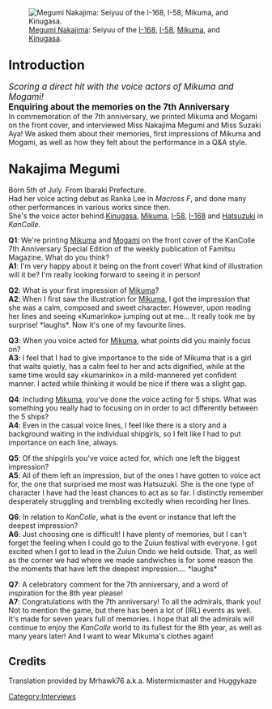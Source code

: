 [[File:Megumi Nakajima.png|thumb|right|[[Megumi Nakajima]]: Seiyuu of the [[I-168]], [[I-58]], [[Mikuma]], and [[Kinugasa]].]]

== <big>Introduction</big> ==
''<big>Scoring a direct hit with the voice actors of Mikuma and Mogami!</big>''<br>

'''<big>Enquiring about the memories on the 7th Anniversary</big>'''<br> 

In commemoration of the 7th anniversary, we printed Mikuma and Mogami on the front cover, and interviewed Miss Nakajima Megumi and Miss Suzaki Aya! We asked them about their memories, first impressions of Mikuma and Mogami, as well as how they felt about the performance in a Q&A style.

== <big>Nakajima Megumi</big><br> ==

Born 5th of July. From Ibaraki Prefecture.<br>
Had her voice acting debut as Ranka Lee in ''Macross F'', and done many other performances in various works since then. <br>
She's the voice actor behind [[Kinugasa]], [[Mikuma]], [[I-58]], [[I-168]] and [[Hatsuzuki]] in ''KanColle''.<br>


'''Q1''': We're printing [[Mikuma]] and [[Mogami]] on the front cover of the KanColle 7th Anniversary Special Edition of the weekly publication of Famitsu Magazine. What do you think?<br>

'''A1''': I'm very happy about it being on the front cover! What kind of illustration will it be? I'm really looking forward to seeing it in person!<br>


'''Q2''': What is your first impression of [[Mikuma]]?<br>

'''A2''': When I first saw the illustration for [[Mikuma]], I got the impression that she was a calm, composed and sweet character. However, upon reading her lines and seeing «Kumarinko» jumping out at me... It really took me by surprise! *laughs*. Now it's one of my favourite lines.<br>


'''Q3''': When you voice acted for [[Mikuma]], what points did you mainly focus on?<br>

'''A3''': I feel that I had to give importance to the side of Mikuma that is a girl that waits quietly, has a calm feel to her and acts dignified, while at the same time would say «kumarinko» in a  mild-mannered yet confident manner. I acted while thinking it would be nice if there was a slight gap.<br>


'''Q4''': Including [[Mikuma]], you've done the voice acting for 5 ships. What was something you really had to focusing on in order to act differently between the 5 ships?<br>

'''A4''': Even in the casual voice lines, I feel like there is a story and a background waiting in the individual shipgirls, so I felt like I had to put importance on each line, always. <br>


'''Q5''': Of the shipgirls you've voice acted for, which one left the biggest impression?<br>

'''A5''': All of them left an impression, but of the ones I have gotten to voice act for, the one that surprised me most was Hatsuzuki. She is the one type of character I have had the least chances to act as so far. I distinctly remember desperately struggling and trembling excitedly when recording her lines. <br>


'''Q6''': In relation to ''KanColle'', what is the event or instance that left the deepest impression?<br>

'''A6''': Just choosing one is difficult! I have plenty of memories, but I can't forget the feeling when I could go to the Zuiun festival with everyone. I got excited when I got to lead in the Zuiun Ondo we held outside. That, as well as the corner we had where we made sandwiches is for some reason the the moments that have left the deepest impression.... *laughs*<br>


'''Q7''': A celebratory comment for the 7th anniversary, and a word of inspiration for the 8th year please!<br>

'''A7''': Congratulations with the 7th anniversary! To all the admirals, thank you! Not to mention the game, but there has been a lot of (IRL) events as well. It's made for seven years full of memories. I hope that all the admirals will continue to enjoy the ''KanColle'' world to its fullest for the 8th year, as well as many years later! And I want to wear Mikuma's clothes again!<br>

== Credits ==
Translation provided by Mrhawk76 a.k.a. Mistermixmaster and Huggykaze<br>

{{Interview}}
[[Category:Interviews]]